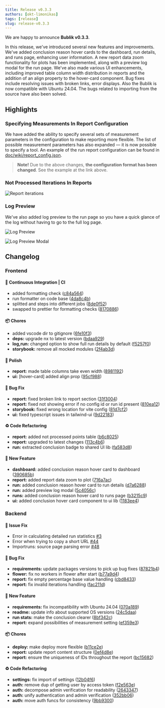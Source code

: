 ```yaml
---
title: Release v0.3.3
authors: [okt-limonikas]
tags: [release]
slug: release-v0.3.3
---
```


We are happy to announce **Bublik v0.3.3**.

<!--truncate-->

In this release, we've introduced several new features and improvements.
We've added conclusion reason hover cards to the dashboard, run details, and runs page, enhancing user information.
A new report data zoom functionality for plots has been implemented, along with a preview log modal for the run page.
We've also made various UI enhancements, including improved table column width distribution in reports and the addition of an align property to the hover-card component.
Bug fixes include resolving issues with broken links, error displays. Also the Bublik is now compatible with Ubuntu 24.04. The bugs related to importing from the source have also been solved.

## Highlights

### Specifying Measurements In Report Configuration

We have added the ability to specify several sets of measurement parameters in the configuration to make reporting more flexible. The list of possible measurement parameters has also expanded — it is now possible to specify a tool. An example of the run report configuration can be found in [doc/wiki/report_config.json](https://github.com/ts-factory/bublik/blob/main/doc/wiki/report_config.json).

> **Note!**
> Due to the above changes, **the configuration format has been changed**. See the example at the link above.

### Not Processed Iterations In Reports

![Report iterations](./img/iterations.webp)

### Log Preview

We've also added log preview to the run page so you have a quick glance of the log without having to go to the full log page.

![Log Preview](./img/log-preview.webp)

![Log Preview Modal](./img/log-preview-modal.webp)

## Changelog

### Frontend

#### 🔧 Continuous Integration | CI

- added formatting check ([c84a564](https://github.com/ts-factory/bublik-ui/commit/c84a564c2fadcc5748fa168d029b178fbaf5dd1c))
- run formatter on code base ([4da8c4b](https://github.com/ts-factory/bublik-ui/commit/4da8c4b96944aab2d466929968818435dc9ca38f))
- splitted and steps into different jobs ([8de0f52](https://github.com/ts-factory/bublik-ui/commit/8de0f52a62cd757caac831ff8b87048464f610c6))
- swapped to prettier for formatting checks ([8170886](https://github.com/ts-factory/bublik-ui/commit/81708860b7c363f3cbca1640318f351c0bc77c15))

#### 📦 Chores

- added vscode dir to gitignore ([6fe10f3](https://github.com/ts-factory/bublik-ui/commit/6fe10f31644c3956eb17dcc8a51558110c6343f0))
- **deps:** upgrade nx to latest version ([bdaa929](https://github.com/ts-factory/bublik-ui/commit/bdaa929350be5dc2acdb04aa807554c28937f0d2))
- **log,run:** changed option to show full run details by default ([f5257f0](https://github.com/ts-factory/bublik-ui/commit/f5257f0a2d73fd791076ce5cd4c15d75aaabe666))
- **storybook:** remove all mocked modules ([2f4ab3d](https://github.com/ts-factory/bublik-ui/commit/2f4ab3d3fa78532488ca10224d5a7bbb9c580c09))

#### 💅 Polish

- **report:** made table columns take even width ([8981192](https://github.com/ts-factory/bublik-ui/commit/8981192c72e0b8f7ddbf17dcf6f43d4b75245ec9))
- **ui:** [hover-card] added align prop ([95cf988](https://github.com/ts-factory/bublik-ui/commit/95cf9881306dfc90109bd2b31aa3f1bb54082539))

#### 🐛 Bug Fix

- **report:** fixed broken link to report section ([31f3004](https://github.com/ts-factory/bublik-ui/commit/31f3004f07271251e3b78244aedb8411b4817798))
- **report:** fixed not showing error if no config id or run id present ([810ea12](https://github.com/ts-factory/bublik-ui/commit/810ea12d8c160dd671277595c56850cf8eeb2035))
- **storybook:** fixed wrong location for vite config ([81d7cf2](https://github.com/ts-factory/bublik-ui/commit/81d7cf2da5aa9fbe159c674c15dcff39a9d8e0cd))
- **ui:** fixed typescript issues in tailwind-ui ([9d22183](https://github.com/ts-factory/bublik-ui/commit/9d221838ca11c85f08e58511bd5857fab2bd1364))

#### ♻ Code Refactoring

- **report:** added not processed points table ([b6c8025](https://github.com/ts-factory/bublik-ui/commit/b6c80250f37195fc6da044cf5d19bc9a70181d34))
- **report:** upgraded to latest changes ([113c4b6](https://github.com/ts-factory/bublik-ui/commit/113c4b6a50ff2b500a3ec33d0519c4465322504e))
- **run:** extracted conclusion badge to shared UI lib ([fa583d8](https://github.com/ts-factory/bublik-ui/commit/fa583d8ead7d9b00fa9552e8def819b667695174))

#### 🚀 New Feature

- **dashboard:** added conclusion reason hover card to dashboard ([390685b](https://github.com/ts-factory/bublik-ui/commit/390685b7e623db855ed54dde78a0a7849c0dadf7))
- **report:** added report data zoom to plot ([716a7ac](https://github.com/ts-factory/bublik-ui/commit/716a7ac7487f00dc4eb2f7b25493181414a9ab4b))
- **run:** added conclusion reason hover card to run details ([d7a6288](https://github.com/ts-factory/bublik-ui/commit/d7a628818f7ae6e0387618b8fc4d3a279679a879))
- **run:** added preview log modal ([5c4056c](https://github.com/ts-factory/bublik-ui/commit/5c4056c3e8565000d4c3d1f7fd308ed8a0c51d6a))
- **runs:** added conclusion reason hover card to runs page ([b3215c9](https://github.com/ts-factory/bublik-ui/commit/b3215c91692a0eab9182b42c1132f1838297c37a))
- **ui:** added conclusion hover card component to ui lib ([1183ee4](https://github.com/ts-factory/bublik-ui/commit/1183ee4427e8c5b20a15dfb9806fea82cf1caea8))

### Backend

#### 🔨 Issue Fix

- Error in calculating detailed run statistics [#3](https://github.com/ts-factory/bublik/issues/3)
- Error when trying to copy a short URL [#44](https://github.com/ts-factory/bublik/issues/44)
- Importruns: source page parsing error [#48](https://github.com/ts-factory/bublik/issues/48)

#### 🐛 Bug Fix

- **requirements:** update packages versions to pick up bug fixes ([87821b4](https://github.com/ts-factory/bublik/commit/87821b4146cc5316086f37b4d678b48d37d1bcfd))
- **flower:** fix no workers in flower after start ([b77a9d4](https://github.com/ts-factory/bublik/commit/b77a9d464af82dca7a705d3859ce831ef58325d0))
- **report:** fix empty percentage base value handling ([cbd8433](https://github.com/ts-factory/bublik/commit/cbd8433c88bb0fe6541e40f7e2b6fd5d0a19a7ad))
- **report:** fix invalid iterations handling ([fac211d](https://github.com/ts-factory/bublik/commit/fac211d8bdfaf13deeb927e47d35355b5757683c))

#### 🚀 New Feature

- **requirements:** fix incompatibility with Ubuntu 24.04 ([070a189](https://github.com/ts-factory/bublik/commit/070a1890ed86871121b965c1a783a34b4c821153))
- **readme:** update info about supported OS versions ([24c5daa](https://github.com/ts-factory/bublik/commit/24c5daae76db1019510a0df6639dd5b431aa1654))
- **run stats:** make the conclusion clearer ([8bf342c](https://github.com/ts-factory/bublik/commit/8bf342c77610d0e85525b2961422d5e3aad8fc68))
- **report:** expand possibilities of measurement setting ([ef359e3](https://github.com/ts-factory/bublik/commit/ef359e30cb3dc0b6a61b1af7382aac5ce3daf235))

#### 📦 Chores

- **deploy:** make deploy more flexible ([b11ce2e](https://github.com/ts-factory/bublik/commit/b11ce2edeb013bc8c97319ffff8c451c8e3aac65))
- **report:** update report content structure ([0ef4d8e](https://github.com/ts-factory/bublik/commit/0ef4d8e5c058650701dc27970fe0205ac14cd30a))
- **report:** ensure the uniqueness of IDs throughout the report ([bc15682](https://github.com/ts-factory/bublik/commit/bc15682c36f84fcbf0bd6e2f009bb00e25754aa6))

#### ♻ Code Refactoring

- **settings:** fix import of settings ([12b04f6](https://github.com/ts-factory/bublik/commit/12b04f6652ecd2072d2a3e416ce8df3024546327))
- **auth:** remove dup of getting user by access token ([f2e563e](https://github.com/ts-factory/bublik/commit/f2e563e9ff5e2ca38ff1ff76eaba6a416d318fa5))
- **auth:** decompose admin verification for readability ([2643347](https://github.com/ts-factory/bublik/commit/264334715a63d75520747340b96fd77b4d024ee5))
- **auth:** unify authentication and admin verification ([352bb06](https://github.com/ts-factory/bublik/commit/352bb0618542adf6ee214bab93c6fd5afd210014))
- **auth:** move auth funcs for consistency ([9bb9300](https://github.com/ts-factory/bublik/commit/9bb9300fa33bb5d5593d5ddedf6aa011ca822983))
